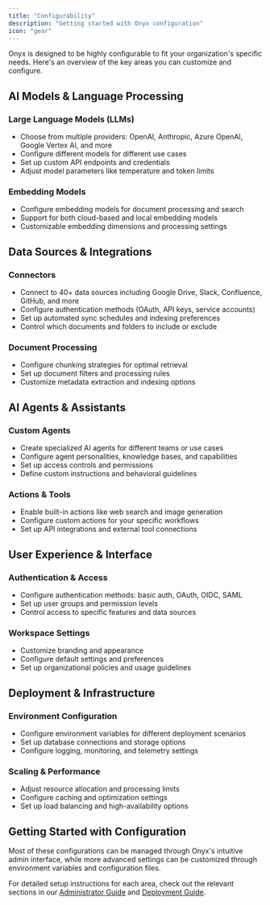```yaml
---
title: "Configurability"
description: "Getting started with Onyx configuration"
icon: "gear"
---
```


Onyx is designed to be highly configurable to fit your organization's specific needs. Here's an overview of the key areas you can customize and configure.

## AI Models & Language Processing

### **Large Language Models (LLMs)**
- Choose from multiple providers: OpenAI, Anthropic, Azure OpenAI, Google Vertex AI, and more
- Configure different models for different use cases
- Set up custom API endpoints and credentials
- Adjust model parameters like temperature and token limits

### **Embedding Models**
- Configure embedding models for document processing and search
- Support for both cloud-based and local embedding models
- Customizable embedding dimensions and processing settings

## Data Sources & Integrations

### **Connectors**
- Connect to 40+ data sources including Google Drive, Slack, Confluence, GitHub, and more
- Configure authentication methods (OAuth, API keys, service accounts)
- Set up automated sync schedules and indexing preferences
- Control which documents and folders to include or exclude

### **Document Processing**
- Configure chunking strategies for optimal retrieval
- Set up document filters and processing rules
- Customize metadata extraction and indexing options

## AI Agents & Assistants

### **Custom Agents**
- Create specialized AI agents for different teams or use cases
- Configure agent personalities, knowledge bases, and capabilities
- Set up access controls and permissions
- Define custom instructions and behavioral guidelines

### **Actions & Tools**
- Enable built-in actions like web search and image generation
- Configure custom actions for your specific workflows
- Set up API integrations and external tool connections

## User Experience & Interface

### **Authentication & Access**
- Configure authentication methods: basic auth, OAuth, OIDC, SAML
- Set up user groups and permission levels
- Control access to specific features and data sources

### **Workspace Settings**
- Customize branding and appearance
- Configure default settings and preferences
- Set up organizational policies and usage guidelines

## Deployment & Infrastructure

### **Environment Configuration**
- Configure environment variables for different deployment scenarios
- Set up database connections and storage options
- Configure logging, monitoring, and telemetry settings

### **Scaling & Performance**
- Adjust resource allocation and processing limits
- Configure caching and optimization settings
- Set up load balancing and high-availability options

## Getting Started with Configuration

Most of these configurations can be managed through Onyx's intuitive admin interface, while more advanced settings can be customized through environment variables and configuration files.

For detailed setup instructions for each area, check out the relevant sections in our [Administrator Guide](/admin/getting_started/overview) and [Deployment Guide](/deployment/getting_started/quickstart). 